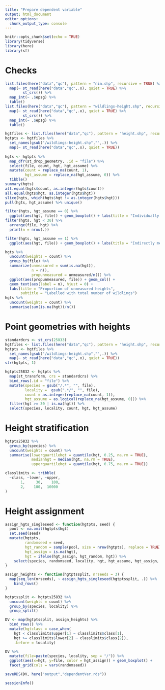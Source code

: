 ```yaml
---
title: "Prepare dependent variable"
output: html_document
editor_options: 
  chunk_output_type: console
---
```


```r
knitr::opts_chunk$set(echo = TRUE)
library(tidyverse)
library(here)
library(sf)
```

# Checks

```r
list.files(here("data","qc"), pattern = "nin.shp", recursive = TRUE) %>% 
  map(~ st_read(here("data","qc",.x), quiet = TRUE) %>% 
        st_crs()) %>% 
  map_int(~ .$epsg) %>% 
  table()
list.files(here("data","qc"), pattern = "wildlings-height.shp", recursive = TRUE) %>% 
  map(~ st_read(here("data","qc",.x), quiet = TRUE) %>% 
        st_crs()) %>% 
  map_int(~ .$epsg) %>% 
  table()
```

```r
hgtfiles <- list.files(here("data","qc"), pattern = "height.shp", recursive = TRUE)
hgtpts <- hgtfiles %>% 
  set_names(gsub("/wildlings-height.shp","",.)) %>% 
  map(~ st_read(here("data","qc",.x), quiet = TRUE))
        
hgts <- hgtpts %>% 
  map_dfr(st_drop_geometry, .id = "file") %>% 
  select(file, count, hgt, hgt_assume) %>% 
  mutate(count = replace_na(count, 1),
         hgt_assume = replace_na(hgt_assume, 0)) %>% 
  tibble()
summary(hgts)
all.equal(hgts$count, as.integer(hgts$count))
all.equal(hgts$hgt, as.integer(hgts$hgt))
slice(hgts, which(hgts$hgt != as.integer(hgts$hgt)))
pull(hgts, hgt_assume) %>% unique()

filter(hgts, hgt_assume == 0) %>% 
  ggplot(aes(hgt, file)) + geom_boxplot() + labs(title = "Individually measured heights")
filter(hgts, hgt < 30) %>% 
  arrange(file, hgt) %>% 
  print(n = nrow(.))

filter(hgts, hgt_assume == 1) %>% 
  ggplot(aes(hgt, file)) + geom_boxplot() + labs(title = "Indirectly measured heights")

hgts %>% 
  uncount(weights = count) %>% 
  group_by(file) %>% 
  summarize(unmeasured = sum(is.na(hgt)),
            n = n(),
            propunmeasured = unmeasured/n()) %>% 
  ggplot(aes(propunmeasured, file)) + geom_col() + 
  geom_text(aes(label = n), hjust = 0) +
  labs(title = "Proportion of unmeasured heights",
       subtitle = "Labelled with total number of wildlings")
hgts %>% 
  uncount(weights = count) %>% 
  summarise(sum(is.na(hgt))/n())
```

# Point geometries with heights

```r
standardcrs <- st_crs(25833) 
hgtfiles <- list.files(here("data","qc"), pattern = "height.shp", recursive = TRUE)
hgtpts <- hgtfiles %>% 
  set_names(gsub("/wildlings-height.shp","",.)) %>% 
  map(~ st_read(here("data","qc",.x), quiet = TRUE))
str(hgtpts, 1)

hgtpts25832 <- hgtpts %>% 
  map(st_transform, crs = standardcrs) %>% 
  bind_rows(.id = "file") %>% 
  mutate(species = gsub("/.*", "", file),
         locality =  gsub(".*/", "", file),
         count = as.integer(replace_na(count, 1)),
         hgt_assume = as.logical(replace_na(hgt_assume, 0))) %>% 
  filter(hgt >= 30 | is.na(hgt)) %>% 
  select(species, locality, count, hgt, hgt_assume)
```

# Height stratification

```r
hgtpts25832 %>% 
  group_by(species) %>% 
  uncount(weights = count) %>% 
  summarise(lowerquartilehgt = quantile(hgt, 0.25, na.rm = TRUE),
            medianhgt = median(hgt, na.rm = TRUE),
            upperquartilehgt = quantile(hgt, 0.75, na.rm = TRUE))

classlimits <- tribble(
  ~class, ~lower, ~upper,
       1,     30,    100,
       2,    100,  10000
)
```

# Height assignment

```r
assign_hgts_singleseed <- function(hgtpts, seed) {
  pool <- na.omit(hgtpts$hgt)
  set.seed(seed)
  mutate(hgtpts,
         randomseed = seed,
         hgt_random = sample(pool, size = nrow(hgtpts), replace = TRUE),
         hgt_assign = is.na(hgt),
         hgt = ifelse(hgt_assign, hgt_random, hgt)) %>% 
    select(species, randomseed, locality, hgt, hgt_assume, hgt_assign, geometry)
}

assign_heights <- function(hgtptssplit, nrseeds = 3) {
  map(seq_len(nrseeds), ~ assign_hgts_singleseed(hgtptssplit, .)) %>% 
    bind_rows()
}

hgtptssplit <- hgtpts25832 %>% 
  uncount(weights = count) %>%
  group_by(species, locality) %>% 
  group_split()

DV <- map(hgtptssplit, assign_heights) %>% 
  bind_rows() %>% 
  mutate(hgtclass = case_when(
    hgt < classlimits$upper[1] ~ classlimits$class[1],
    hgt >= classlimits$lower[2] ~ classlimits$class[2]),
    .before = locality)

DV %>%
  mutate(file=paste(species, locality, sep = "/")) %>%
  ggplot(aes(x=hgt, y=file, color = hgt_assign)) + geom_boxplot() +
  facet_grid(cols = vars(randomseed))
```

```r
saveRDS(DV, here("output","dependentVar.rds"))
```

```r
sessionInfo()
```